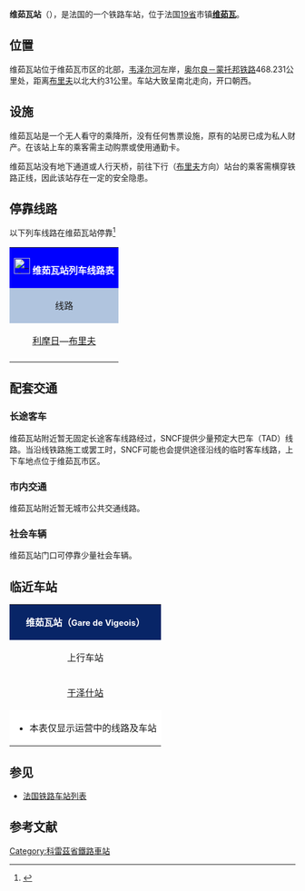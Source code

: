 {{Infobox station
| name          =[[File:Sncf-logo.svg|32x32px]]维茹瓦站<br>{{lang|fr|Gare de Vigeois}} 
| type          = [[法国铁路|法国铁路]]
| image = 
|image_caption = 
| address       = {{FRA}}[[科雷兹省|科雷兹省]][[维茹瓦|维茹瓦]]
| latd          = 45
| latm          = 22
| lats          = 59
| latNS         = N
| longd         = 1
| longm         = 30
| longs         = 54
| longEW        = E
| operator = [[File:_Sncf-logo.svg|32x32px]]
| coordinates_display = yes
| iso_region    = FR
| line          = 
* [[奥尔良－蒙托邦铁路|奥尔良－蒙托邦铁路]]
| structure           = 地面
| levels              = 1层
| platform      = 2
| tracks        = 2
| elevation = 269米
| opened        = 1879年7月17日
| rebuilt =
| status = 使用中
| closed        = 
| passengers= 10,087人次<ref>{{Cite web|url=https://ressources.data.sncf.com/explore/dataset/frequentation-gares/?sort=voyageurs_2014&q=vigeois|title=Fréquentation en gares|accessdate=2017-03-14|author=SNCF|date=|language=法语|publisher=SNCF Open Data|archive-date=2019-01-22|archive-url=https://web.archive.org/web/20190122155629/https://ressources.data.sncf.com/explore/dataset/frequentation-gares/?sort=voyageurs_2014&q=vigeois|dead-url=no}}</ref> 
| pass_year= 2015年
| ADA                 = 
| station_type = 乘降所
| connections = 
| route_map =
| map_locator   = 
| note =
| services = [[法国大区列车|TER]]
}}

'''维茹瓦站'''（{{lang-fr|Gare de Vigeois}}），是法国的一个铁路车站，位于法国[[科雷兹省|19省]]市镇'''[[维茹瓦|维茹瓦]]'''。

==位置==

维茹瓦站位于维茹瓦市区的北部，[[韦泽尔河|韦泽尔河]]左岸，[[奥尔良－蒙托邦铁路|奥尔良－蒙托邦铁路]]468.231公里处，距离[[布里夫拉盖亚尔德站|布里夫]]以北大约31公里。车站大致呈南北走向，开口朝西。

==设施==

维茹瓦站是一个无人看守的乘降所，没有任何售票设施，原有的站房已成为私人财产。在该站上车的乘客需主动购票或使用通勤卡。

维茹瓦站没有地下通道或人行天桥，前往下行（[[布里夫拉盖亚尔德站|布里夫]]方向）站台的乘客需横穿铁路正线，因此该站存在一定的安全隐患。

== 停靠线路 ==

{{动态列表|最后更新时间：2017年3月14日。本章节内容仅供参考，不排除因施工或罢工而引发的临时性变更。欢迎修正和补充}}

以下列车线路在维茹瓦站停靠<ref>{{Cite web|url=https://www.ter.sncf.com/limousin/gares/87594218/Vigeois/pratique|title=HALTE FERROVIAIRE VIGEOIS|accessdate=2017-03-14|author=SNCF|date=|language=法语|publisher=TER Limousin|archive-date=2016-03-05|archive-url=https://web.archive.org/web/20160305012556/http://www.ter.sncf.com/limousin/gares/87594218/Vigeois/pratique|dead-url=no}}</ref>
{| class="wikitable mw-collapsible" 
|colspan="5" style="background:#0000FF" align="center" |[[File:_Sncf-logo.svg|28x28px]] <font color=#FFFFFF>'''维茹瓦站列车线路表'''</font>
|-
!style="background:#B0C4DE"| 线路
!style="background:#B0C4DE"|车种
!style="background:#B0C4DE"|上一站
!style="background:#B0C4DE"|下一站
!style="background:#B0C4DE"|大致运行频率{{noteTag|name=noteA}}
|-
|[[利摩日贝尼迪克坦站|利摩日]]—[[布里夫拉盖亚尔德站|布里夫]]
| rowspan="1" align="center"|'''[[法国大区列车|TER]]'''
|[[于泽士站|于泽士]]
|[[阿拉萨克站|阿拉萨克]]
|每天7趟左右
|-
|colspan="5" style="background:#FFFFFF"|{{noteFoot|1=
{{noteTag|name=noteA|1=在本栏中，往返1次为"1趟"；除特别标明外，其数据仅工作日有效，周末及节假日列车数量可能会减少或停运}}
}}
|}

==配套交通==
===长途客车===

维茹瓦站附近暂无固定长途客车线路经过，SNCF提供少量预定大巴车（TAD）线路。当沿线铁路施工或罢工时，SNCF可能也会提供途径沿线的临时客车线路，上下车地点位于维茹瓦市区。

===市内交通===

维茹瓦站附近暂无城市公共交通线路。

===社会车辆===

维茹瓦站门口可停靠少量社会车辆。

==临近车站==

{|class="wikitable mw-collapsible" style="margin: 0 auto; width:42em;"
|colspan="3"  style="background:#082567" align="center"|<font color=#FFFFFF>'''维茹瓦站（<span style="font-size:11pt;">Gare de Vigeois</span>）'''</font>
|-
!上行车站
!线路
!下行车站
|-
|align="center" |[[于泽什站|于泽什站]]
|align="center" |'''[[奥尔良－蒙托邦铁路|奥尔良－蒙托邦铁路]]'''
|align="center" |[[阿拉萨克站|阿拉萨克站]]
|-
|colspan="3" style="background:#FFFFFF"|
*本表仅显示运营中的线路及车站
|}

==参见==
* [[法国铁路车站列表|法国铁路车站列表]]

== 参考文献 ==
{{Reflist}}

[[Category:科雷茲省鐵路車站|Category:科雷茲省鐵路車站]]